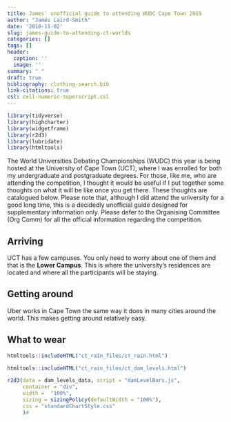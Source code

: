 ```yaml
---
title: James' unofficial guide to attending WUDC Cape Town 2019
author: "James Laird-Smith"
date: '2018-11-02'
slug: james-guide-to-attending-ct-worlds
categories: []
tags: []
header:
  caption: ''
  image: ''
summary: " "
draft: true
bibliography: clothing-search.bib
link-citations: true
csl: cell-numeric-superscript.csl
---
```


```r
library(tidyverse)
library(highcharter)
library(widgetframe)
library(r2d3)
library(lubridate)
library(htmltools)
```

The World Universities Debating Championships (WUDC) this year is being hosted at the University of Cape Town (UCT), where I was enrolled for both my undergraduate and postgraduate degrees. For those, like me, who are attending the competition, I thought it would be useful if I put together some thoughts on what it will be like once you get there. These thoughts are catalogued below. Please note that, although I did attend the university for a good long time, this is a decidedly unofficial guide designed for supplementary information only. Please defer to the Organising Committee (Org Comm) for all the official information regarding the competition.

## Arriving

UCT has a few campuses. You only need to worry about one of them and that is the **Lower Campus**. This is where the university's residences are located and where all the participants will be staying.

## Getting around

Uber works in Cape Town the same way it does in many cities around the world. This makes getting around relatively easy.


## What to wear






```r
htmltools::includeHTML("ct_rain_files/ct_rain.html")
```


```r
htmltools::includeHTML("ct_rain_files/ct_dam_levels.html")
```

```r
r2d3(data = dam_levels_data, script = "damLevelBars.js",
     container = "div",
     width =  "100%",
     sizing = sizingPolicy(defaultWidth = "100%"),
     css = "standardChartStyle.css"
     )#
```


